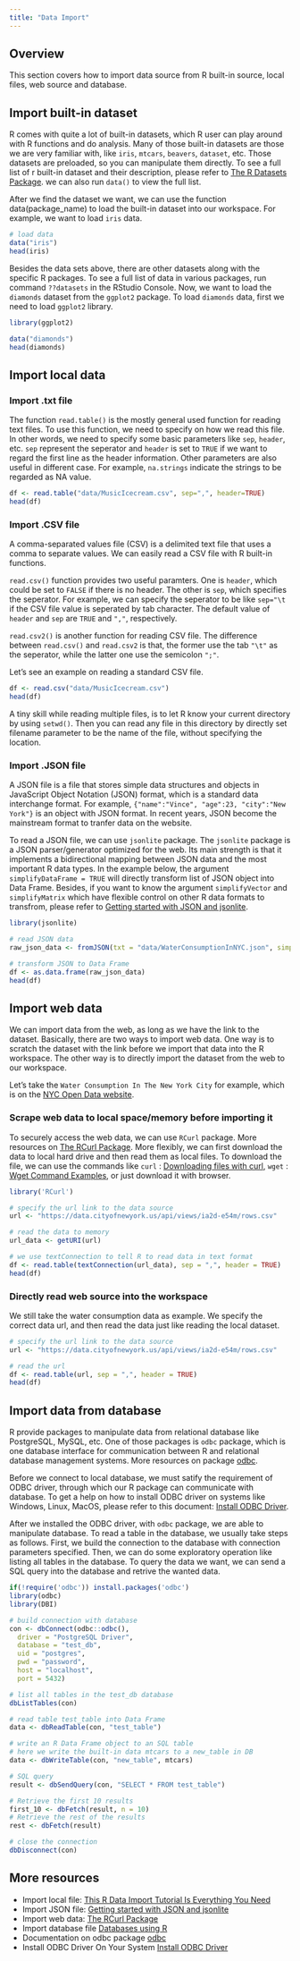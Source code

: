 ```yaml
---
title: "Data Import"
---
```


## Overview

This section covers how to import data source from R built-in source, local files, web source and database. 

## Import built-in dataset

R comes with quite a lot of built-in datasets, which R user can play around with R functions and do analysis. Many of those built-in datasets are those we are very familiar with, like `iris`, `mtcars`, `beavers`, `dataset`, etc. Those datasets are preloaded, so you can manipulate them directly. To see a full list of r built-in dataset and their description, please refer to [The R Datasets Package](https://stat.ethz.ch/R-manual/R-devel/library/datasets/html/00Index.html). we can also run `data()` to view the full list.

After we find the dataset we want, we can use the function data(package_name) to load the built-in dataset into our workspace. For example, we want to load `iris` data.

```r
# load data
data("iris")
head(iris)
```

Besides the data sets above, there are other datasets along with the specific R packages. To see a full list of data in various packages, run command `??datasets` in the RStudio Console.
Now, we want to load the `diamonds` dataset from the `ggplot2` package. To load `diamonds` data, first we need to load `ggplot2` library.

```r
library(ggplot2)

data("diamonds")
head(diamonds)
```

## Import local data

### Import .txt file

The function `read.table()` is the mostly general used function for reading text files. To use this function, we need to specify on how we read this file. In other words, we need to specify some basic parameters like `sep`, `header`, etc. `sep` represent the seperator and `header` is set to `TRUE` if we want to regard the first line as the header information. Other parameters are also useful in different case. For example, `na.strings` indicate the strings to be regarded as NA value.

```r
df <- read.table("data/MusicIcecream.csv", sep=",", header=TRUE)
head(df)
```

### Import .CSV file
A comma-separated values file (CSV) is a delimited text file that uses a comma to separate values. We can easily read a CSV file with R built-in functions. 

`read.csv()` function provides two useful paramters. One is `header`, which could be set to `FALSE` if there is no header. The other is `sep`, which specifies the seperator. For example, we can specify the seperator to be like `sep="\t` if the CSV file value is seperated by tab character. The default value of `header` and `sep` are `TRUE` and `","`, respectively. 

`read.csv2()` is another function for reading CSV file. The difference between `read.csv()` and `read.csv2` is that, the former use the tab `"\t"` as the seperator, while the latter one use the semicolon `";"`. 

Let's see an example on reading a standard CSV file. 
```r
df <- read.csv("data/MusicIcecream.csv")
head(df)
```

A tiny skill while reading multiple files, is to let R know your current directory by using `setwd()`. Then you can read any file in this directory by directly set filename parameter to be the name of the file, without specifying the location. 

### Import .JSON file

A JSON file is a file that stores simple data structures and objects in JavaScript Object Notation (JSON) format, which is a standard data interchange format. For example, `{"name":"Vince", "age":23, "city":"New York"}` is an object with JSON format. In recent years, JSON become the mainstream format to tranfer data on the website. 

To read a JSON file, we can use `jsonlite` package. The `jsonlite` package is a JSON parser/generator optimized for the web. Its main strength is that it implements a bidirectional mapping between JSON data and the most important R data types. In the example below, the argument `simplifyDataFrame = TRUE` will directly transform list of JSON object into Data Frame. Besides, if you want to know the argument `simplifyVector` and `simplifyMatrix` which have flexible control on other R data formats to transfrom, please refer to [Getting started with JSON and jsonlite](https://cran.r-project.org/web/packages/jsonlite/vignettes/json-aaquickstart.html).

```r
library(jsonlite)

# read JSON data
raw_json_data <- fromJSON(txt = "data/WaterConsumptionInNYC.json", simplifyDataFrame = TRUE)

# transform JSON to Data Frame
df <- as.data.frame(raw_json_data)
head(df)
```

## Import web data

We can import data from the web, as long as we have the link to the dataset. Basically, there are two ways to import web data. One way is to scratch the dataset with the link before we import that data into the R workspace. The other way is to directly import the dataset from the web to our workspace. 

Let's take the `Water Consumption In The New York City` for example, which is on the [NYC Open Data website](https://data.cityofnewyork.us/Environment/Water-Consumption-In-The-New-York-City/ia2d-e54m). 

### Scrape web data to local space/memory before importing it

To securely access the web data, we can use `RCurl` package. More resources on [The RCurl Package](http://www.omegahat.net/RCurl/). More flexibly, we can first download the data to local hard drive and then read them as local files. To download the file, we can use the commands like `curl` : [Downloading files with curl](http://www.compciv.org/recipes/cli/downloading-with-curl/), `wget` : [Wget Command Examples](https://www.rosehosting.com/blog/wget-command-examples/), or just download it with browser.

```r
library('RCurl')

# specify the url link to the data source
url <- "https://data.cityofnewyork.us/api/views/ia2d-e54m/rows.csv"

# read the data to memory
url_data <- getURI(url)

# we use textConnection to tell R to read data in text format
df <- read.table(textConnection(url_data), sep = ",", header = TRUE)
head(df)

```

### Directly read web source into the workspace

We still take the water consumption data as example. We specify the correct data url, and then read the data just like reading the local dataset.

```r
# specify the url link to the data source
url <- "https://data.cityofnewyork.us/api/views/ia2d-e54m/rows.csv"

# read the url
df <- read.table(url, sep = ",", header = TRUE)
head(df)

```

## Import data from database

R provide packages to manipulate data from relational database like PostgreSQL, MySQL, etc. One of those packages is `odbc` package, which is one database interface for communication between R and relational database management systems. More resources on package [odbc](https://db.rstudio.com/odbc/). 

Before we connect to local database, we must satify the requirement of ODBC driver, through which our R package can communicate with database. To get a help on how to install ODBC driver on systems like Windows, Linux, MacOS, please refer to this document: [Install ODBC Driver](https://cran.r-project.org/web/packages/odbc/readme/README.html).

After we installed the ODBC driver, with `odbc` package, we are able to manipulate database. To read a table in the database, we usually take steps as follows. First, we build the connection to the database with connection parameters specified. Then, we can do some exploratory operation like listing all tables in the database. To query the data we want, we can send a SQL query into the database and retrive the wanted data. 

```r
if(!require('odbc')) install.packages('odbc')
library(odbc)
library(DBI)

# build connection with database 
con <- dbConnect(odbc::odbc(),
  driver = "PostgreSQL Driver",
  database = "test_db",
  uid = "postgres",
  pwd = "password",
  host = "localhost",
  port = 5432)

# list all tables in the test_db database
dbListTables(con)

# read table test_table into Data Frame
data <- dbReadTable(con, "test_table")

# write an R Data Frame object to an SQL table
# here we write the built-in data mtcars to a new_table in DB
data <- dbWriteTable(con, "new_table", mtcars)

# SQL query
result <- dbSendQuery(con, "SELECT * FROM test_table")

# Retrieve the first 10 results
first_10 <- dbFetch(result, n = 10)
# Retrieve the rest of the results
rest <- dbFetch(result)

# close the connection
dbDisconnect(con)

```

## More resources

  - Import local file:
  [This R Data Import Tutorial Is Everything You Need](https://www.datacamp.com/community/tutorials/r-data-import-tutorial#Getting)
  - Import JSON file: 
  [Getting started with JSON and jsonlite](https://cran.r-project.org/web/packages/jsonlite/vignettes/json-aaquickstart.html)
  - Import web data:
  [The RCurl Package](http://www.omegahat.net/RCurl/)
  - Import database file
  [Databases using R](https://db.rstudio.com/)
  - Documentation on odbc package
  [odbc](https://db.rstudio.com/odbc/)
  - Install ODBC Driver On Your System
  [Install ODBC Driver](https://cran.r-project.org/web/packages/odbc/readme/README.html)
